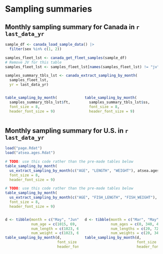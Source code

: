 # Sampling summaries

## Monthly sampling summary for Canada in `r last_data_yr`

```r

sample_df <- canada_load_sample_data() |> 
  filter(sex %in% c(1, 2))

samples_fleet_lst <- canada_get_fleet_samples(sample_df)
# Remove JV for this table
samples_fleet_lst <- samples_fleet_lst[names(samples_fleet_lst) != "jv"]

samples_summary_tbls_lst <- canada_extract_sampling_by_month(
  samples_fleet_lst,
  yr = last_data_yr)

```

:::::: {.columns}
::: {.column width="45%"}
\begin{center}\textbf{Freezer trawlers}\end{center}
```r
table_sampling_by_month(
  samples_summary_tbls_lst$ft,
  font_size = 8,
  header_font_size = 9)
```
:::

::: {.column width="45%"}
\begin{center}\textbf{Shoreside}\end{center}
```r
table_sampling_by_month(
  samples_summary_tbls_lst$ss,
  font_size = 8,
  header_font_size = 9)
```
:::
::::::

## Monthly sampling summary for U.S. in `r last_data_yr`

```r
load("page.Rdat")
load("atsea.ages.Rdat")
```

```r
# TODO: use this code rather than the pre-made tables below
table_sampling_by_month(
  us_extract_sampling_by_month(c("AGE", "LENGTH", "WEIGHT"), atsea.ages),
  font_size = 8,
  header_font_size = 9)
```


```r
# TODO: use this code rather than the pre-made tables below
table_sampling_by_month(
  us_extract_sampling_by_month(c("AGE", "FISH_LENGTH", "FISH_WEIGHT"), page),
  font_size = 8,
  header_font_size = 9)
```

:::::: {.columns}
::: {.column width="45%"}
\begin{center}\textbf{At-Sea}\end{center}
```r
d <- tibble(month = c("May", "Jun", "Aug", "Sep", "oct", "Nov", "Total"),
            num_age = c(1015, 69, 0, 265, 376, 0, 1725),
            num_length = c(1023, 69, 153, 644, 848, 22, 2759),
            num_weight = c(1023, 69, 153, 644, 848, 22, 2759))
table_sampling_by_month(d,
                        font_size = 8,
                        header_font_size = 9)
```
:::

::: {.column width="45%"}
\begin{center}\textbf{Shore-based}\end{center}
```r
d <- tibble(month = c("Mar", "May", "Jun", "Jul", "Aug", "Sep", "Oct", "Nov", "Total"),
            num_ages = c(0, 340, 448, 240, 60, 60, 180, 0, 1328),
            num_lengths = c(20, 720, 540, 500, 500, 370, 560, 20, 3230),
            num_weights = c(20, 340, 448, 440, 400, 310, 479, 20, 2457))
table_sampling_by_month(d,
                        font_size = 8,
                        header_font_size = 9)
```
:::
::::::
